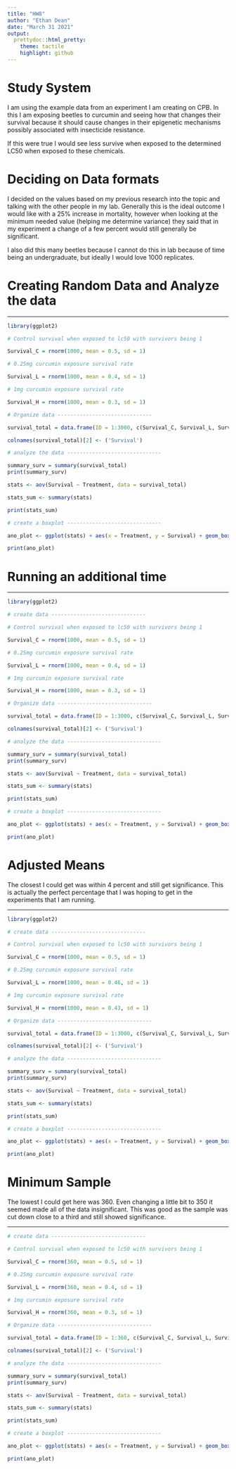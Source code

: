 ```yaml
---
title: "HW8"
author: "Ethan Dean"
date: "March 31 2021"
output:
  prettydoc::html_pretty:
    theme: tactile
    highlight: github
---
```


# Study System

I am using the example data from an experiment I am creating on CPB. In this I am exposing beetles to curcumin and seeing how that changes their survival because it should cause changes in their epigenetic mechanisms possibly associated with insecticide resistance.

If this were true I would see less survive when exposed to the determined LC50 when exposed to these chemicals.

# Deciding on Data formats

I decided on the values based on my previous research into the topic and talking with the other people in my lab. Generally this is the ideal outcome I would like with a 25% increase in mortality, however when looking at the minimum needed value (helping me determine variance) they said that in my experiment a change of a few percent would still generally be significant.

I also did this many beetles because I cannot do this in lab because of time being an undergraduate, but ideally I would love 1000 replicates.

# Creating Random Data and Analyze the data

___

```r
library(ggplot2)

# Control survival when exposed to lc50 with survivors being 1

Survival_C = rnorm(1000, mean = 0.5, sd = 1)

# 0.25mg curcumin exposure survival rate

Survival_L = rnorm(1000, mean = 0.4, sd = 1)

# 1mg curcumin exposure survival rate

Survival_H = rnorm(1000, mean = 0.3, sd = 1)

# Organize data ------------------------------

survival_total = data.frame(ID = 1:3000, c(Survival_C, Survival_L, Survival_H), Treatment = c(rep('control', 1000), rep('low_curcumin', 1000), rep('high_curcumin', 1000)))

colnames(survival_total)[2] <- ('Survival')

# analyze the data ------------------------------

summary_surv = summary(survival_total)
print(summary_surv)

stats <- aov(Survival ~ Treatment, data = survival_total)

stats_sum <- summary(stats)

print(stats_sum)

# create a boxplot ------------------------------

ano_plot <- ggplot(stats) + aes(x = Treatment, y = Survival) + geom_boxplot()

print(ano_plot)
```

# Running an additional time

___

```r
library(ggplot2)

# create data ------------------------------

# Control survival when exposed to lc50 with survivors being 1

Survival_C = rnorm(1000, mean = 0.5, sd = 1)

# 0.25mg curcumin exposure survival rate

Survival_L = rnorm(1000, mean = 0.4, sd = 1)

# 1mg curcumin exposure survival rate

Survival_H = rnorm(1000, mean = 0.3, sd = 1)

# Organize data ------------------------------

survival_total = data.frame(ID = 1:3000, c(Survival_C, Survival_L, Survival_H), Treatment = c(rep('control', 1000), rep('low_curcumin', 1000), rep('high_curcumin', 1000)))

colnames(survival_total)[2] <- ('Survival')

# analyze the data ------------------------------

summary_surv = summary(survival_total)
print(summary_surv)

stats <- aov(Survival ~ Treatment, data = survival_total)

stats_sum <- summary(stats)

print(stats_sum)

# create a boxplot ------------------------------

ano_plot <- ggplot(stats) + aes(x = Treatment, y = Survival) + geom_boxplot()

print(ano_plot)
```

# Adjusted Means

The closest I could get was within 4 percent and still get significance. This is actually the perfect percentage that I was hoping to get in the experiments that I am running.

___

```r
library(ggplot2)

# create data ------------------------------

# Control survival when exposed to lc50 with survivors being 1

Survival_C = rnorm(1000, mean = 0.5, sd = 1)

# 0.25mg curcumin exposure survival rate

Survival_L = rnorm(1000, mean = 0.46, sd = 1)

# 1mg curcumin exposure survival rate

Survival_H = rnorm(1000, mean = 0.43, sd = 1)

# Organize data ------------------------------

survival_total = data.frame(ID = 1:3000, c(Survival_C, Survival_L, Survival_H), Treatment = c(rep('control', 1000), rep('low_curcumin', 1000), rep('high_curcumin', 1000)))

colnames(survival_total)[2] <- ('Survival')

# analyze the data ------------------------------

summary_surv = summary(survival_total)
print(summary_surv)

stats <- aov(Survival ~ Treatment, data = survival_total)

stats_sum <- summary(stats)

print(stats_sum)

# create a boxplot ------------------------------

ano_plot <- ggplot(stats) + aes(x = Treatment, y = Survival) + geom_boxplot()

print(ano_plot)

```

# Minimum Sample

The lowest I could get here was 360. Even changing a little bit to 350 it seemed made all of the data insignificant. This was good as the sample was cut down close to a third and still showed significance.

___

```r

# create data ------------------------------

# Control survival when exposed to lc50 with survivors being 1

Survival_C = rnorm(360, mean = 0.5, sd = 1)

# 0.25mg curcumin exposure survival rate

Survival_L = rnorm(360, mean = 0.4, sd = 1)

# 1mg curcumin exposure survival rate

Survival_H = rnorm(360, mean = 0.3, sd = 1)

# Organize data ------------------------------

survival_total = data.frame(ID = 1:360, c(Survival_C, Survival_L, Survival_H), Treatment = c(rep('control', 360), rep('low_curcumin', 360), rep('high_curcumin', 360)))

colnames(survival_total)[2] <- ('Survival')

# analyze the data ------------------------------

summary_surv = summary(survival_total)
print(summary_surv)

stats <- aov(Survival ~ Treatment, data = survival_total)

stats_sum <- summary(stats)

print(stats_sum)

# create a boxplot ------------------------------

ano_plot <- ggplot(stats) + aes(x = Treatment, y = Survival) + geom_boxplot()

print(ano_plot)
```